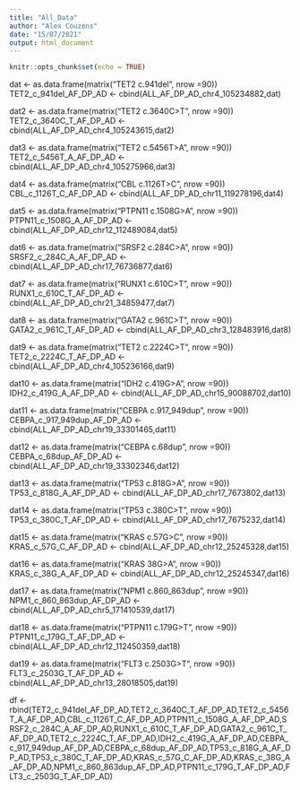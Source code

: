 ```yaml
---
title: "All_Data"
author: "Alex Couzens"
date: "15/07/2021"
output: html_document
---
```


```r
knitr::opts_chunk$set(echo = TRUE)
```

dat <- as.data.frame(matrix("TET2 c.941del", nrow =90))
TET2_c_941del_AF_DP_AD <- cbind(ALL_AF_DP_AD_chr4_105234882,dat)

dat2 <- as.data.frame(matrix("TET2 c.3640C>T", nrow =90))
TET2_c_3640C_T_AF_DP_AD <- cbind(ALL_AF_DP_AD_chr4_105243615,dat2)

dat3 <- as.data.frame(matrix("TET2 c.5456T>A", nrow =90))
TET2_c_5456T_A_AF_DP_AD <- cbind(ALL_AF_DP_AD_chr4_105275966,dat3)

dat4 <- as.data.frame(matrix("CBL c.1126T>C", nrow =90))
CBL_c_1126T_C_AF_DP_AD <- cbind(ALL_AF_DP_AD_chr11_119278196,dat4)

dat5 <- as.data.frame(matrix("PTPN11 c.1508G>A", nrow =90))
PTPN11_c_1508G_A_AF_DP_AD <- cbind(ALL_AF_DP_AD_chr12_112489084,dat5)

dat6 <- as.data.frame(matrix("SRSF2 c.284C>A", nrow =90))
SRSF2_c_284C_A_AF_DP_AD <- cbind(ALL_AF_DP_AD_chr17_76736877,dat6)

dat7 <- as.data.frame(matrix("RUNX1 c.610C>T", nrow =90))
RUNX1_c_610C_T_AF_DP_AD <- cbind(ALL_AF_DP_AD_chr21_34859477,dat7)

dat8 <- as.data.frame(matrix("GATA2 c.961C>T", nrow =90))
GATA2_c_961C_T_AF_DP_AD <- cbind(ALL_AF_DP_AD_chr3_128483916,dat8)

dat9 <- as.data.frame(matrix("TET2 c.2224C>T", nrow =90))
TET2_c_2224C_T_AF_DP_AD <- cbind(ALL_AF_DP_AD_chr4_105236166,dat9)

dat10 <- as.data.frame(matrix("IDH2 c.419G>A", nrow =90))
IDH2_c_419G_A_AF_DP_AD <- cbind(ALL_AF_DP_AD_chr15_90088702,dat10)

dat11 <- as.data.frame(matrix("CEBPA c.917_949dup", nrow =90))
CEBPA_c_917_949dup_AF_DP_AD <- cbind(ALL_AF_DP_AD_chr19_33301465,dat11)

dat12 <- as.data.frame(matrix("CEBPA c.68dup", nrow =90))
CEBPA_c_68dup_AF_DP_AD <- cbind(ALL_AF_DP_AD_chr19_33302346,dat12)

dat13 <- as.data.frame(matrix("TP53 c.818G>A", nrow =90))
TP53_c_818G_A_AF_DP_AD <- cbind(ALL_AF_DP_AD_chr17_7673802,dat13)

dat14 <- as.data.frame(matrix("TP53 c.380C>T", nrow =90))
TP53_c_380C_T_AF_DP_AD <- cbind(ALL_AF_DP_AD_chr17_7675232,dat14)

dat15 <- as.data.frame(matrix("KRAS c.57G>C", nrow =90))
KRAS_c_57G_C_AF_DP_AD <- cbind(ALL_AF_DP_AD_chr12_25245328,dat15)

dat16 <- as.data.frame(matrix("KRAS 38G>A", nrow =90))
KRAS_c_38G_A_AF_DP_AD <- cbind(ALL_AF_DP_AD_chr12_25245347,dat16)

dat17 <- as.data.frame(matrix("NPM1 c.860_863dup", nrow =90))
NPM1_c_860_863dup_AF_DP_AD <- cbind(ALL_AF_DP_AD_chr5_171410539,dat17)

dat18 <- as.data.frame(matrix("PTPN11 c.179G>T", nrow =90))
PTPN11_c_179G_T_AF_DP_AD <- cbind(ALL_AF_DP_AD_chr12_112450359,dat18)

dat19 <- as.data.frame(matrix("FLT3 c.2503G>T", nrow =90))
FLT3_c_2503G_T_AF_DP_AD <- cbind(ALL_AF_DP_AD_chr13_28018505,dat19)


df <-rbind(TET2_c_941del_AF_DP_AD,TET2_c_3640C_T_AF_DP_AD,TET2_c_5456T_A_AF_DP_AD,CBL_c_1126T_C_AF_DP_AD,PTPN11_c_1508G_A_AF_DP_AD,SRSF2_c_284C_A_AF_DP_AD,RUNX1_c_610C_T_AF_DP_AD,GATA2_c_961C_T_AF_DP_AD,TET2_c_2224C_T_AF_DP_AD,IDH2_c_419G_A_AF_DP_AD,CEBPA_c_917_949dup_AF_DP_AD,CEBPA_c_68dup_AF_DP_AD,TP53_c_818G_A_AF_DP_AD,TP53_c_380C_T_AF_DP_AD,KRAS_c_57G_C_AF_DP_AD,KRAS_c_38G_A_AF_DP_AD,NPM1_c_860_863dup_AF_DP_AD,PTPN11_c_179G_T_AF_DP_AD,FLT3_c_2503G_T_AF_DP_AD)








